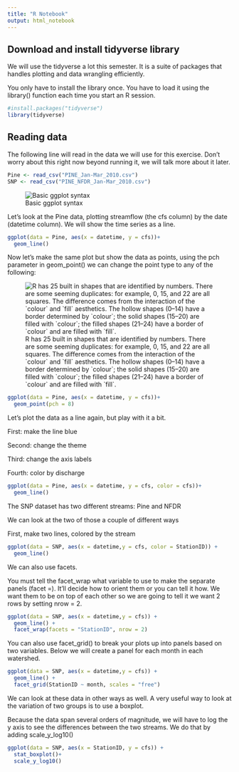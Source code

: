 ```yaml
---
title: "R Notebook"
output: html_notebook
---
```


## Download and install tidyverse library

We will use the tidyverse a lot this semester. It is a suite of packages that handles plotting and data wrangling efficiently.

You only have to install the library once. You have to load it using the library() function each time you start an R session.

```r
#install.packages("tidyverse")
library(tidyverse)

```

## Reading data 

The following line will read in the data we will use for this exercise. Don't worry about this right now beyond running it, we will talk more about it later.

```r
Pine <- read_csv("PINE_Jan-Mar_2010.csv") 
SNP <- read_csv("PINE_NFDR_Jan-Mar_2010.csv")
```

![Basic ggplot syntax](images/ggplot syntax-01.png "GGplot syntax")

Let's look at the Pine data, plotting streamflow (the cfs column) by the date (datetime column). We will show the time series as a line.

```r
ggplot(data = Pine, aes(x = datetime, y = cfs))+
  geom_line()
```

Now let's make the same plot but show the data as points, using the pch parameter in geom_point() we can change the point type to any of the following:

![R has 25 built in shapes that are identified by numbers. There are some seeming duplicates: for example, 0, 15, and 22 are all squares. The difference comes from the interaction of the \`colour\` and \`fill\` aesthetics. The hollow shapes (0--14) have a border determined by \`colour\`; the solid shapes (15--20) are filled with \`colour\`; the filled shapes (21--24) have a border of \`colour\` and are filled with \`fill\`.](https://d33wubrfki0l68.cloudfront.net/e28a1b57b6622cf67fd8a7e01c6a9955914f8fe9/635be/visualize_files/figure-html/shapes-1.png)

```r
ggplot(data = Pine, aes(x = datetime, y = cfs))+
  geom_point(pch = 8)
```

Let's plot the data as a line again, but play with it a bit.

First: make the line blue

Second: change the theme

Third: change the axis labels

Fourth: color by discharge

```r

ggplot(data = Pine, aes(x = datetime, y = cfs, color = cfs))+
  geom_line()

```

The SNP dataset has two different streams: Pine and NFDR

We can look at the two of those a couple of different ways

First, make two lines, colored by the stream

```r
ggplot(data = SNP, aes(x = datetime,y = cfs, color = StationID)) +
  geom_line()
```

We can also use facets.

You must tell the facet_wrap what variable to use to make the separate panels (facet =). It'll decide how to orient them or you can tell it how. We want them to be on top of each other so we are going to tell it we want 2 rows by setting nrow = 2.

```r
ggplot(data = SNP, aes(x = datetime,y = cfs)) +
  geom_line() +
  facet_wrap(facets = "StationID", nrow = 2)
```

You can also use facet_grid() to break your plots up into panels based on two variables. Below we will create a panel for each month in each watershed.

```r
ggplot(data = SNP, aes(x = datetime,y = cfs)) +
  geom_line() +
  facet_grid(StationID ~ month, scales = "free")
```

We can look at these data in other ways as well. A very useful way to look at the variation of two groups is to use a boxplot.

Because the data span several orders of magnitude, we will have to log the y axis to see the differences between the two streams. We do that by adding scale_y\_log10()

```r
ggplot(data = SNP, aes(x = StationID, y = cfs)) + 
  stat_boxplot()+
  scale_y_log10()
```
